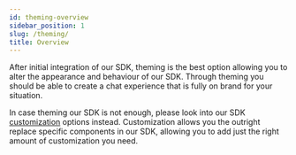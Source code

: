 ```yaml
---
id: theming-overview
sidebar_position: 1
slug: /theming/
title: Overview
---
```


After initial integration of our SDK, theming is the best option allowing you to alter the appearance and behaviour of our SDK. Through theming you should be able to create a chat experience that is fully on brand for your situation.

In case theming our SDK is not enough, please look into our SDK [customization](../guides/overview.mdx) options instead. Customization allows you the outright replace specific components in our SDK, allowing you to add just the right amount of customization you need.
